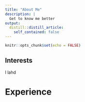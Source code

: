 ```yaml
---
title: "About Me"
description: |
  Get to know me better
output:
  distill::distill_article:
    self_contained: false 
---
```


```r
knitr::opts_chunk$set(echo = FALSE)
```

## Interests 

I lahd

# Experience 

